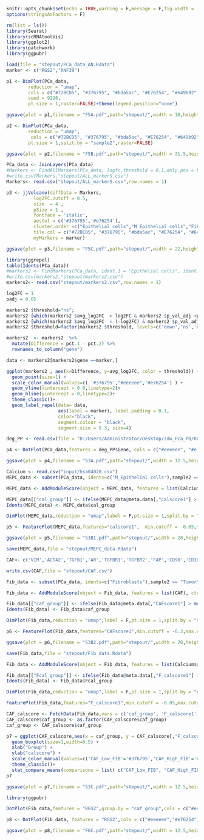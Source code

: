 
```{r setup, include=FALSE}
knitr::opts_chunk$set(echo = TRUE,warning = F,message = F,fig.width = 10)
options(stringsAsFactors = F)
```

```{r}
rm(list = ls())
library(Seurat)
library(scRNAtoolVis)
library(ggplot2)
library(patchwork)
library(ggpubr)
```

```{r}
load(file = "stepout/PCa_data_AN.Rdata")
marker <- c("RGS2","RNF39")

p1 <- DimPlot(PCa_data, 
        reduction = "umap",
        cols = c("#72BCD5", "#376795", "#bda5ac", "#E76254", "#649b92", "#9a4700"),
        seed = 9196,
        pt.size = 1,raster=FALSE)+theme(legend.position="none")

ggsave(plot = p1,filename = "F5A.pdf",path="stepout/",width = 10,height = 10, units = "cm")

p2 <- DimPlot(PCa_data, 
        reduction = "umap", 
         cols = c("#72BCD5", "#376795", "#bda5ac", "#E76254", "#649b92", "#9a4700"), 
        pt.size = 1,split.by = "sample2",raster=FALSE)

ggsave(plot = p2,filename = "F5B.pdf",path="stepout/",width = 31.5,height = 10.5, units = "cm")
```

```{r}
PCa_data <- JoinLayers(PCa_data)
#Markers <- FindAllMarkers(PCa_data, logfc.threshold = 0.1,only.pos = FALSE )
#write.csv(Markers,"stepout/ALL_markerS.csv")
Markers<- read.csv("stepout/ALL_markerS.csv",row.names = 1)

p3 <- jjVolcano(diffData = Markers,
          log2FC.cutoff = 0.5, 
          size  = 4 ,
          pSize = 1 ,
          fontface = 'italic', 
          aesCol = c('#376795','#e76254'), 
          cluster.order =c("Epithelial cells","M_Epithelial cells","Fibroblasts","Immune cells","Smooth muscle cells","Endothelial cells"),
          tile.col = c("#72BCD5", "#376795", "#bda5ac", "#E76254", "#649b92", "#9a4700") , 
          myMarkers = marker)

ggsave(plot = p3,filename = "F5C.pdf",path="stepout/",width = 22,height = 12, units = "cm")
```

```{r}
library(ggrepel)
table(Idents(PCa_data))
#markers2 <- FindMarkers(PCa_data, ident.1 = "Epithelial cells", ident.2= 'M_Epithelial cells')
#write.csv(markers2,"stepout/markers2.csv")
markers2<- read.csv("stepout/markers2.csv",row.names = 1)

log2FC = 1
padj = 0.05 

markers2 $threshold="ns";
markers2 [which(markers2 $avg_log2FC  > log2FC & markers2 $p_val_adj <padj),]$threshold="up";
markers2 [which(markers2 $avg_log2FC  < (-log2FC) & markers2 $p_val_adj < padj),]$threshold="down";
markers2 $threshold=factor(markers2 $threshold, levels=c('down','ns','up'))

markers2  <- markers2  %>%
  mutate(Difference = pct.1 - pct.2) %>% 
  rownames_to_column("gene")

data <- markers2[markers2$gene ==marker,]

ggplot(markers2 , aes(x=Difference, y=avg_log2FC, color = threshold)) + 
  geom_point(size=1) + 
  scale_color_manual(values=c( '#376795',"#eeeeee",'#e76254') ) + 
  geom_vline(xintercept = 0.0,linetype=2)+
  geom_hline(yintercept = 0,linetype=2)+
  theme_classic()+
  geom_label_repel(data= data, 
                   aes(label = marker), label.padding = 0.1, 
                   color="black",
                   segment.colour = "black",
                   segment.size = 0.3, size=4)

```

```{r}
deg_PP <- read.csv(file = "D:/Users/Administrator/Desktop/zdw_Pca_PD/RGS2_RNF39/GSE134073_PCa/stepout/deg_PP.csv", row.names = 1)

p4 <- DotPlot(PCa_data,features = deg_PP$Gene, cols = c("#eeeeee", "#e76254"),group.by = "sample2")+coord_flip()

ggsave(plot = p4,filename = "S3A.pdf",path="stepout/",width = 12.5,height = 10, units = "cm")
```

```{r}

Calcium <- read.csv("input/hsa04020.csv")
MEPC_data <- subset(PCa_data, idents=c("M_Epithelial cells"),sample2 == "Tumor")

MEPC_data <- AddModuleScore(object = MEPC_data, features = list(Calcium$genelist04020), ctrl = 100, name = "calscore",assay = "RNA", search = T )

MEPC_data[["cal_group"]] <- ifelse(MEPC_data@meta.data[,"calscore1"] > mean(MEPC_data@meta.data[,"calscore1"]),"CAL_High_MEPC","CAL_Low_MEPC")
Idents(MEPC_data) <- MEPC_data$cal_group

DimPlot(MEPC_data,reduction = "umap",label = F,pt.size = 1,split.by = "cal_group")

p5 <- FeaturePlot(MEPC_data,features="calscore1",  min.cutoff = -0.05,max.cutoff = 0.05,cols = c("#eeeeee", "#e76254"),pt.size = 1,split.by = "cal_group")+ theme(legend.position="left")

ggsave(plot = p5,filename = "S3B1.pdf",path="stepout/",width = 20,height = 10, units = "cm")

save(MEPC_data,file = "stepout/MEPC_data.Rdata")
```

```{r}

CAF<- c('VIM','ACTA2','TGFB1','AR','TGFBR1','TGFBR2','FAP','CD90','CD105','COL1A1','COL1A2','FSP1','PDPN','DPP4','PDGFRA','PDGFRB','TNC','ASPN','POSTN','EGF','FGF7','FGF2','FGF10','IGF1','HGF','VEGFA','OGN','FN1','FBLN1','CTSK','PARVA','ZEB1','SPARC')

write.csv(CAF,file = "stepout/CAF.csv")

Fib_data <- subset(PCa_data, idents=c("Fibroblasts"),sample2 == "Tumor")

Fib_data <- AddModuleScore(object = Fib_data, features = list(CAF), ctrl = 100, name = "CAFscore",assay = "RNA", search = T )

Fib_data[["caf_group"]] <- ifelse(Fib_data@meta.data[,"CAFscore1"] > mean(Fib_data@meta.data[,"CAFscore1"]),"CAF_High_FIB","CAF_Low_FIB")
Idents(Fib_data) <- Fib_data$caf_group

DimPlot(Fib_data,reduction = "umap",label = F,pt.size = 1,split.by = "sample1")

p6 <- FeaturePlot(Fib_data,features="CAFscore1",min.cutoff = -0.3,max.cutoff = 0.3,cols = c("#eeeeee", "#e76254"),pt.size = 1,split.by = "caf_group")+theme(legend.position="left")

ggsave(plot = p6,filename = "S3B2.pdf",path="stepout/",width = 20,height = 10, units = "cm")

save(Fib_data,file = "stepout/Fib_data.Rdata")
```

```{r}
Fib_data <- AddModuleScore(object = Fib_data, features = list(Calcium$genelist04020), ctrl = 100, name = "F_calscore",assay = "RNA", search = T )

Fib_data[["Fcal_group"]] <- ifelse(Fib_data@meta.data[,"F_calscore1"] > mean(Fib_data@meta.data[,"F_calscore1"]),"Fcal_High_FIB","Fcal_Low_FIB")
Idents(Fib_data) <- Fib_data$Fcal_group

DimPlot(Fib_data,reduction = "umap",label = F,pt.size = 1,split.by = "caf_group")

FeaturePlot(Fib_data,features="F_calscore1",min.cutoff = -0.05,max.cutoff = 0.05,cols = c("#eeeeee", "#e76254"),pt.size = 1,split.by = "caf_group")

CAF_calscore <- FetchData(Fib_data,vars = c('caf_group', 'F_calscore1'))
CAF_calscore$caf_group <- as.factor(CAF_calscore$caf_group)
caf_group <- CAF_calscore$caf_group 

p7 = ggplot(CAF_calscore,aes(x = caf_group, y = CAF_calscore[,"F_calscore1"],color= caf_group))+
  geom_boxplot(size=1,width=0.5) + 
  xlab("Group") +
  ylab("calscore") +
  scale_color_manual(values=c('CAF_Low_FIB'='#376795','CAF_High_FIB'='#e76254'))+
  theme_classic()+
  stat_compare_means(comparisons = list( c("CAF_Low_FIB", "CAF_High_FIB")))
p7

ggsave(plot = p7,filename = "S3C.pdf",path="stepout/",width = 12.5,height = 10, units = "cm")

library(ggpubr)

DotPlot(Fib_data,features = "RGS2",group.by = "caf_group",cols = c("#eeeeee", "#e76254"))+coord_flip() 

```

```{r}
p8 <- DotPlot(Fib_data, features = "RGS2",cols = c("#eeeeee","#e76254"))+xlab("RGS2_Expression")+ylab("Group")

ggsave(plot = p8,filename = "F6C.pdf",path="stepout/",width = 12.5,height = 10, units = "cm")
```